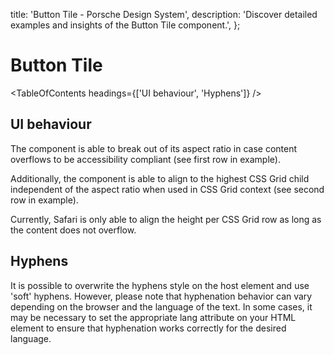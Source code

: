 
  title: 'Button Tile - Porsche Design System',
  description: 'Discover detailed examples and insights of the Button Tile component.',
};

# Button Tile <ComponentStatus tagName="p-button-tile"></ComponentStatus>

<TableOfContents headings={['UI behaviour', 'Hyphens']} />

## UI behaviour

The component is able to break out of its aspect ratio in case content overflows to be accessibility compliant (see
first row in example).

Additionally, the component is able to align to the highest CSS Grid child independent of the aspect ratio when used in
CSS Grid context (see second row in example).

<Notification heading="Browser Support Limitation" heading-tag="h3" state="warning">
  Currently, Safari is only able to align the height per CSS Grid row as long as the content does not overflow.
</Notification>

<ComponentStory story={buttonTileStoryGrid} />

## Hyphens

It is possible to overwrite the hyphens style on the host element and use 'soft' hyphens. However, please note that
hyphenation behavior can vary depending on the browser and the language of the text. In some cases, it may be necessary
to set the appropriate lang attribute on your HTML element to ensure that hyphenation works correctly for the desired
language.

<ComponentExample codeSample={buttonTileExampleHyphens} />
